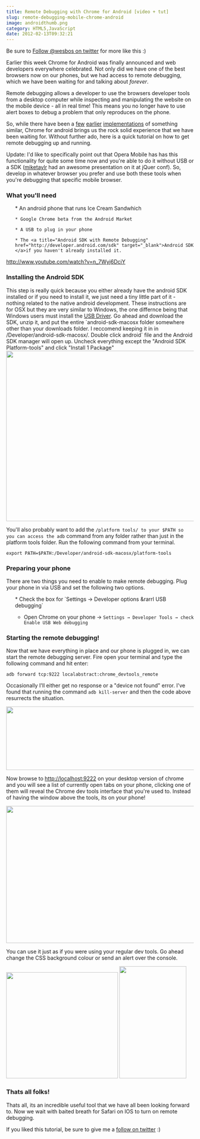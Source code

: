 ```yaml
---
title: Remote Debugging with Chrome for Android [video + tut]
slug: remote-debugging-mobile-chrome-android
image: androidthumb.png
category: HTML5,JavaScript
date: 2012-02-13T09:32:21
---
```


Be sure to <a href="http://twitter.com/wesbos" target="_blank">Follow @wesbos on twitter</a> for more like this :) 

Earlier this week Chrome for Android was finally announced and web developers everywhere celebrated. Not only did we have one of the best browsers now on our phones, but we had access to remote debugging, which we have been waiting for and talking about <em>forever</em>.

Remote debugging allows a developer to use the browsers developer tools from a desktop computer while inspecting and manipulating the website on the mobile device - all in real time! This means you no longer have to use alert boxes to debug a problem that only reproduces on the phone.

So, while there have been a <a href="http://phonegap.github.com/weinre/" target="_blank">few</a> <a href="http://www.opera.com/dragonfly/documentation/remote/" target="_blank">earlier</a> <a href="http://devblog.blackberry.com/2011/06/debugging-blackberry-web-apps/" target="_blank">implementations</a> of something similar, Chrome for android brings us the rock solid experience that we have been waiting for. Without further ado, here is a quick tutorial on how to get remote debugging up and running.

Update: I'd like to specifically point out that Opera Mobile has has this functionality for quite some time now and you're able to do it without USB or a SDK (<a href="http://twitter.com/#!/miketaylr" target="_blank">miketaylr</a> had an awesome presentation on it at jQuer conf). So, develop in whatever browser you prefer and use both these tools when you're debugging that specific mobile browser. 

<h3>What you'll need</h3>
<ol>
	* An android phone that runs Ice Cream Sandwhich

	* Google Chrome beta from the Android Market

	* A USB to plug in your phone 

	* The <a title="Android SDK with Remote Debugging" href="http://developer.android.com/sdk" target="_blank">Android SDK </a>if you haven't already installed it.

</ol>

http://www.youtube.com/watch?v=n_7Wyj6DciY

<h3>Installing the Android SDK</h3>
This step is really quick because you either already have the android SDK installed or if you need to install it, we just need a tiny little part of it - nothing related to the native android development. These instructions are for OSX but they are very similar to Windows, the one differnce being that Windows users must install the <a href="http://developer.android.com/sdk/win-usb.html" target="_blank">USB Driver</a>. Go ahead and download the SDK, unzip it, and put the entire `android-sdk-macosx folder somewhere other than your downloads folder. I reccomend keeping it in in /Developer/android-sdk-macosx/. Double click android` file and the Android SDK manager will open up. Uncheck everything except the "Android SDK Platform-tools" and click "Install 1 Package"

<img src="Screen-Shot-2012-02-11-at-11.30.02-AM3-650x464.png" alt="" title="Screen Shot 2012-02-11 at 11.30.02 AM" width="640" height="456" class="aligncenter size-large wp-image-533" />

You'll also probably want to add the `/platform tools/ to your $PATH so you can access the adb` command from any folder rather than just in the platform tools folder. Run the following command  from your terminal.

`export PATH=$PATH:/Developer/android-sdk-macosx/platform-tools`

<h3>Preparing your phone</h3>
There are two things you need to enable to make remote debugging. Plug your phone in via USB and set the following two options.
<ol>
   * Check the box for `Settings → Developer options &rarrl USB debugging`

* Open Chrome on your phone → `Settings → Developer Tools → check Enable USB Web debugging`

</ol>

<h3>Starting the remote debugging!</h3>
Now that we have everything in place and our phone is plugged in, we can start the remote debugging server. Fire open your terminal and type the following command and hit enter:

`adb forward tcp:9222 localabstract:chrome_devtools_remote`

Occasionally I'll either get no response or a "device not found" error. I've found that running the command `adb kill-server` and then the code above resurrects the situation.

<img src="Screen-Shot-2012-02-11-at-12.07.17-PM.png" alt="" title="adb forward tcp:9222 localabstract:chrome_devtools_remote" width="562" height="170" class="aligncenter size-full wp-image-538" />

Now browse to <a href="http://localhost:9222" target="_blank">http://localhost:9222</a> on your desktop version of chrome and you will see a list of currently open tabs on your phone, clicking one of them will reveal the Chrome dev tools interface that you're used to. Instead of having the window above the tools, its on your phone!

<img src="Screen-Shot-2012-02-11-at-12.39.28-PM-650x373.png" alt="" title="Chrome Remote Debugging" width="640" height="367" class="aligncenter size-large wp-image-540" />

You can use it just as if you were using your regular dev tools. Go ahead change the CSS background colour or send an alert over the console.

<img src="Screen-Shot-2012-02-11-at-12.44.50-PM-300x284.png" alt="" title="Remote Debugging Alert" width="300" height="284" class="alignleft size-medium wp-image-541" />
<img src="Screenshot_2012-02-11-12-54-40-180x300.png" alt="" title="Screenshot_2012-02-11-12-54-40" width="180" height="300" class="alignright size-medium wp-image-542" />

<div class="clear"></div>
<h3>Thats all folks!</h3>

Thats all, its an incredible useful tool that we have all been looking forward to. Now we wait with baited breath for Safari on IOS to turn on remote debugging.

If you liked this tutorial, be sure to give me a <a href="http://twitter.com/wesbos" target="_blank">follow on twitter</a> :)